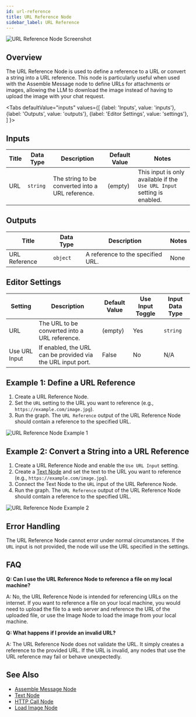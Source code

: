 ```yaml
---
id: url-reference
title: URL Reference Node
sidebar_label: URL Reference
---
```



![URL Reference Node Screenshot](./assets/url-reference-node.png)

## Overview

The URL Reference Node is used to define a reference to a URL or convert a string into a URL reference. This node is particularly useful when used with the Assemble Message node to define URLs for attachments or images, allowing the LLM to download the image instead of having to upload the image with your chat request.

<Tabs
  defaultValue="inputs"
  values={[
    {label: 'Inputs', value: 'inputs'},
    {label: 'Outputs', value: 'outputs'},
    {label: 'Editor Settings', value: 'settings'},
  ]
}>

<TabItem value="inputs">

## Inputs

| Title | Data Type | Description                                      | Default Value | Notes                                                                   |
| ----- | --------- | ------------------------------------------------ | ------------- | ----------------------------------------------------------------------- |
| URL   | `string`  | The string to be converted into a URL reference. | (empty)       | This input is only available if the `Use URL Input` setting is enabled. |

</TabItem>

<TabItem value="outputs">

## Outputs

| Title         | Data Type | Description                       | Notes |
| ------------- | --------- | --------------------------------- | ----- |
| URL Reference | `object`  | A reference to the specified URL. | None  |

</TabItem>

<TabItem value="settings">

## Editor Settings

| Setting       | Description                                                 | Default Value | Use Input Toggle | Input Data Type |
| ------------- | ----------------------------------------------------------- | ------------- | ---------------- | --------------- |
| URL           | The URL to be converted into a URL reference.               | (empty)       | Yes              | `string`        |
| Use URL Input | If enabled, the URL can be provided via the URL input port. | False         | No               | N/A             |

</TabItem>

</Tabs>

## Example 1: Define a URL Reference

1. Create a URL Reference Node.
2. Set the `URL` setting to the URL you want to reference (e.g., `https://example.com/image.jpg`).
3. Run the graph. The `URL Reference` output of the URL Reference Node should contain a reference to the specified URL.

![URL Reference Node Example 1](./assets/url-reference-node-example-01.png)

## Example 2: Convert a String into a URL Reference

1. Create a URL Reference Node and enable the `Use URL Input` setting.
2. Create a [Text Node](./text.mdx) and set the text to the URL you want to reference (e.g., `https://example.com/image.jpg`).
3. Connect the Text Node to the `URL` input of the URL Reference Node.
4. Run the graph. The `URL Reference` output of the URL Reference Node should contain a reference to the specified URL.

![URL Reference Node Example 2](./assets/url-reference-node-example-02.png)

## Error Handling

The URL Reference Node cannot error under normal circumstances. If the `URL` input is not provided, the node will use the URL specified in the settings.

## FAQ

**Q: Can I use the URL Reference Node to reference a file on my local machine?**

A: No, the URL Reference Node is intended for referencing URLs on the internet. If you want to reference a file on your local machine, you would need to upload the file to a web server and reference the URL of the uploaded file, or use the Image Node to load the image from your local machine.

**Q: What happens if I provide an invalid URL?**

A: The URL Reference Node does not validate the URL. It simply creates a reference to the provided URL. If the URL is invalid, any nodes that use the URL reference may fail or behave unexpectedly.

## See Also

- [Assemble Message Node](./assemble-message.mdx)
- [Text Node](./text.mdx)
- [HTTP Call Node](./http-call.mdx)
- [Load Image Node](./load-image.mdx)
